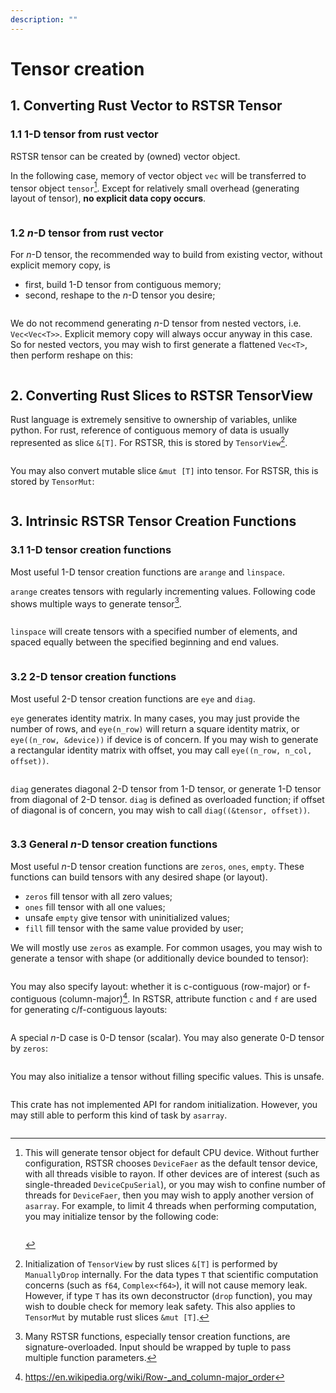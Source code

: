 ```yaml
---
description: ""
---
```


# Tensor creation

## 1. Converting Rust Vector to RSTSR Tensor

### 1.1 1-D tensor from rust vector

RSTSR tensor can be created by (owned) vector object.

In the following case, memory of vector object `vec` will be transferred to tensor object `tensor`[^1].
Except for relatively small overhead (generating layout of tensor), **no explicit data copy occurs**.

```rust file=../../listings/features-default/tests/tensor_creation.rs anchor=example_01
```

[^1]:
    This will generate tensor object for default CPU device.
    Without further configuration, RSTSR chooses `DeviceFaer` as the default tensor device, with all threads visible to rayon.
    If other devices are of interest (such as single-threaded `DeviceCpuSerial`), or you may wish to confine number of threads for `DeviceFaer`, then you may wish to apply another version of `asarray`.
    For example, to limit 4 threads when performing computation, you may initialize tensor by the following code:
    ```rust file=../../listings/features-default/tests/tensor_creation.rs anchor=example_02
    ```

### 1.2 $n$-D tensor from rust vector

For $n$-D tensor, the recommended way to build from existing vector, without explicit memory copy, is
- first, build 1-D tensor from contiguous memory;
- second, reshape to the $n$-D tensor you desire;

```rust file=../../listings/features-default/tests/tensor_creation.rs anchor=example_03
```

We do not recommend generating $n$-D tensor from nested vectors, i.e. `Vec<Vec<T>>`.
Explicit memory copy will always occur anyway in this case.
So for nested vectors, you may wish to first generate a flattened `Vec<T>`, then perform reshape on this:
```rust file=../../listings/features-default/tests/tensor_creation.rs anchor=example_04
```

## 2. Converting Rust Slices to RSTSR TensorView

Rust language is extremely sensitive to ownership of variables, unlike python.
For rust, reference of contiguous memory of data is usually represented as slice `&[T]`.
For RSTSR, this is stored by `TensorView`[^2].

```rust file=../../listings/features-default/tests/tensor_creation.rs anchor=example_05
```

You may also convert mutable slice `&mut [T]` into tensor. For RSTSR, this is stored by `TensorMut`:

```rust file=../../listings/features-default/tests/tensor_creation.rs anchor=example_06
```

[^2]: Initialization of `TensorView` by rust slices `&[T]` is performed by `ManuallyDrop` internally.
For the data types `T` that scientific computation concerns (such as `f64`, `Complex<f64>`), it will not cause memory leak.
However, if type `T` has its own deconstructor (`drop` function), you may wish to double check for memory leak safety.
This also applies to `TensorMut` by mutable rust slices `&mut [T]`.

## 3. Intrinsic RSTSR Tensor Creation Functions

### 3.1 1-D tensor creation functions

Most useful 1-D tensor creation functions are `arange` and `linspace`.

`arange` creates tensors with regularly incrementing values.
Following code shows multiple ways to generate tensor[^3].

```rust file=../../listings/features-default/tests/tensor_creation.rs anchor=example_arange
```

[^3]: Many RSTSR functions, especially tensor creation functions, are signature-overloaded.
Input should be wrapped by tuple to pass multiple function parameters.

`linspace` will create tensors with a specified number of elements, and spaced equally between the specified beginning and end values.

```rust file=../../listings/features-default/tests/tensor_creation.rs anchor=example_linspace
```

### 3.2 2-D tensor creation functions

Most useful 2-D tensor creation functions are `eye` and `diag`.

`eye` generates identity matrix.
In many cases, you may just provide the number of rows, and `eye(n_row)` will return a square identity matrix, or `eye((n_row, &device))` if device is of concern.
If you may wish to generate a rectangular identity matrix with offset, you may call `eye((n_row, n_col, offset))`.

```rust file=../../listings/features-default/tests/tensor_creation.rs anchor=example_eye
```

`diag` generates diagonal 2-D tensor from 1-D tensor, or generate 1-D tensor from diagonal of 2-D tensor.
`diag` is defined as overloaded function; if offset of diagonal is of concern, you may wish to call `diag((&tensor, offset))`.

```rust file=../../listings/features-default/tests/tensor_creation.rs anchor=example_diag
```

### 3.3 General $n$-D tensor creation functions

Most useful $n$-D tensor creation functions are `zeros`, `ones`, `empty`.
These functions can build tensors with any desired shape (or layout).

- `zeros` fill tensor with all zero values;
- `ones` fill tensor with all one values;
- unsafe `empty` give tensor with uninitialized values;
- `fill` fill tensor with the same value provided by user;

We will mostly use `zeros` as example.
For common usages, you may wish to generate a tensor with shape (or additionally device bounded to tensor):

```rust file=../../listings/features-default/tests/tensor_creation.rs anchor=example_zeros_01
```

You may also specify layout: whether it is c-contiguous (row-major) or f-contiguous (column-major)[^4].
In RSTSR, attribute function `c` and `f` are used for generating c/f-contiguous layouts:

```rust file=../../listings/features-default/tests/tensor_creation.rs anchor=example_zeros_02
```

[^4]: https://en.wikipedia.org/wiki/Row-_and_column-major_order

A special $n$-D case is 0-D tensor (scalar). You may also generate 0-D tensor by `zeros`:

```rust file=../../listings/features-default/tests/tensor_creation.rs anchor=example_zeros_03
```

You may also initialize a tensor without filling specific values. This is unsafe.

```rust file=../../listings/features-default/tests/tensor_creation.rs anchor=example_empty
```

This crate has not implemented API for random initialization.
However, you may still able to perform this kind of task by `asarray`.

```rust file=../../listings/features-default/tests/tensor_creation.rs anchor=example_random
```



